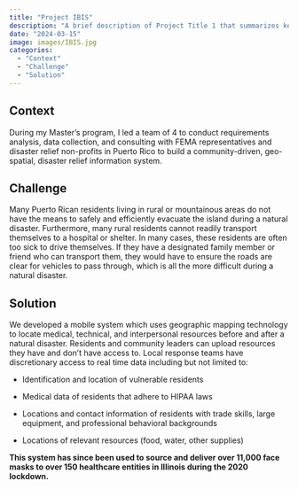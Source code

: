 ```yaml
---
title: "Project IBIS"
description: "A brief description of Project Title 1 that summarizes key features and outcomes."
date: "2024-03-15"
image: images/IBIS.jpg
categories: 
  - "Context"
  - "Challenge"
  - "Solution"
---
```


## Context

During my Master’s program, I led a team of 4 to conduct requirements analysis, data collection, and consulting with FEMA representatives and disaster relief non-profits in Puerto Rico to build a community-driven, geo-spatial, disaster relief information system.

## Challenge

Many Puerto Rican residents living in rural or mountainous areas do not have the means to safely and efficiently evacuate the island during a natural disaster. Furthermore, many rural residents cannot readily transport themselves to a hospital or shelter. In many cases, these residents are often too sick to drive themselves. If they have a designated family member or friend who can transport them, they would have to ensure the roads are clear for vehicles to pass through, which is all the more difficult during a natural disaster.

## Solution

We developed a mobile system which uses geographic mapping technology to locate medical, technical, and interpersonal resources before and after a natural disaster. Residents and community leaders can upload resources they have and don't have access to. Local response teams have discretionary access to real time data including but not limited to:

-   Identification and location of vulnerable residents

-   Medical data of residents that adhere to HIPAA laws

-   Locations and contact information of residents with trade skills, large equipment, and professional behavioral backgrounds

-   Locations of relevant resources (food, water, other supplies)

**This system has since been used to source and deliver over 11,000 face masks to over 150 healthcare entities in Illinois during the 2020 lockdown.**
